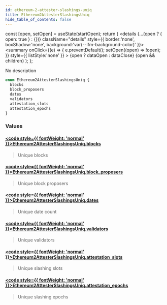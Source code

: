 ```yaml
---
id: ethereum-2-attester-slashings-uniq
title: Ethereum2AttesterSlashingsUniq
hide_table_of_contents: false
---
```







  const [open, setOpen] = useState(startOpen);
  return (
    <details {...(open ? { open: true } : {})} className="details" style={{ border:'none', boxShadow:'none', background:'var(--ifm-background-color)' }}>
      <summary
        onClick={(e) => {
          e.preventDefault();
          setOpen((open) => !open);
        }}
        style={{ listStyle:'none' }}
      >
      {open ? dataOpen : dataClose}
      </summary>
      {open && children}
    </details>
  );
};








No description


```graphql
enum Ethereum2AttesterSlashingsUniq {
  blocks
  block_proposers
  dates
  validators
  attestation_slots
  attestation_epochs
}
```




### Values

#### [<code style={{ fontWeight: 'normal' }}>Ethereum2AttesterSlashingsUniq.<b>blocks</b></code>](#)  
> 
> 
> Unique blocks
> 

#### [<code style={{ fontWeight: 'normal' }}>Ethereum2AttesterSlashingsUniq.<b>block_proposers</b></code>](#)  
> 
> 
> Unique block proposers
> 

#### [<code style={{ fontWeight: 'normal' }}>Ethereum2AttesterSlashingsUniq.<b>dates</b></code>](#)  
> 
> 
> Unique date count
> 

#### [<code style={{ fontWeight: 'normal' }}>Ethereum2AttesterSlashingsUniq.<b>validators</b></code>](#)  
> 
> 
> Unique validators
> 

#### [<code style={{ fontWeight: 'normal' }}>Ethereum2AttesterSlashingsUniq.<b>attestation_slots</b></code>](#)  
> 
> 
> Unique slashing slots
> 

#### [<code style={{ fontWeight: 'normal' }}>Ethereum2AttesterSlashingsUniq.<b>attestation_epochs</b></code>](#)  
> 
> 
> Unique slashing epochs
> 



